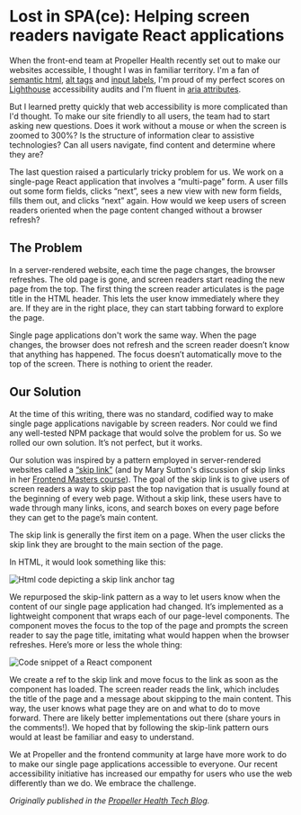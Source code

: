 
<Image
  src="/lost-in-space.jpg"
  alt=""
  width={880}
  height={528}
  className={styles.heroImage}
  priority
/>

# Lost in SPA(ce): Helping screen readers navigate React applications

When the front-end team at Propeller Health recently set out to make our websites accessible, I thought I was in familiar territory. I'm a fan of [semantic html](https://css-tricks.com/why-how-and-when-to-use-semantic-html-and-aria/), [alt tags](https://www.w3.org/WAI/tutorials/images/decision-tree/) and [input labels](https://dequeuniversity.com/rules/axe/3.2/label), I'm proud of my perfect scores on [Lighthouse](https://developer.chrome.com/docs/lighthouse/overview/) accessibility audits and I'm fluent in [aria attributes](https://www.w3.org/WAI/ARIA/apg/).

But I learned pretty quickly that web accessibility is more complicated than I'd thought. To make our site friendly to all users, the team had to start asking new questions. Does it work without a mouse or when the screen is zoomed to 300%? Is the structure of information clear to assistive technologies? Can all users navigate, find content and determine where they are?

The last question raised a particularly tricky problem for us. We work on a single-page React application that involves a “multi-page” form. A user fills out some form fields, clicks “next”, sees a new view with new form fields, fills them out, and clicks “next” again. How would we keep users of screen readers oriented when the page content changed without a browser refresh?

## The Problem

In a server-rendered website, each time the page changes, the browser refreshes. The old page is gone, and screen readers start reading the new page from the top. The first thing the screen reader articulates is the page title in the HTML header. This lets the user know immediately where they are. If they are in the right place, they can start tabbing forward to explore the page.

Single page applications don't work the same way. When the page changes, the browser does not refresh and the screen reader doesn’t know that anything has happened. The focus doesn’t automatically move to the top of the screen. There is nothing to orient the reader.

## Our Solution

At the time of this writing, there was no standard, codified way to make single page applications navigable by screen readers. Nor could we find any well-tested NPM package that would solve the problem for us. So we rolled our own solution. It’s not perfect, but it works.

Our solution was inspired by a pattern employed in server-rendered websites called a [“skip link”](https://webaim.org/techniques/skipnav/) (and by Mary Sutton's discussion of skip links in her [Frontend Masters course](https://frontendmasters.com/courses/javascript-accessibility/)). The goal of the skip link is to give users of screen readers a way to skip past the top navigation that is usually found at the beginning of every web page. Without a skip link, these users have to wade through many links, icons, and search boxes on every page before they can get to the page’s main content.

The skip link is generally the first item on a page. When the user clicks the skip link they are brought to the main section of the page.

In HTML, it would look something like this:

<Image
  src="/code-sample1.png"
  alt="Html code depicting a skip link anchor tag"
  width={880}
  height={640}
  className={styles.heroImage}
/>

We repurposed the skip-link pattern as a way to let users know when the content of our single page application had changed. It’s implemented as a lightweight component that wraps each of our page-level components. The component moves the focus to the top of the page and prompts the screen reader to say the page title, imitating what would happen when the browser refreshes. Here’s more or less the whole thing:

<Image
  src="/code-sample2.png"
  alt="Code snippet of a React component"
  width={880}
  height={699}
  className={styles.heroImage}
/>

We create a ref to the skip link and move focus to the link as soon as the component has loaded. The screen reader reads the link, which includes the title of the page and a message about skipping to the main content. This way, the user knows what page they are on and what to do to move forward. There are likely better implementations out there (share yours in the comments!). We hoped that by following the skip-link pattern ours would at least be familiar and easy to understand.

We at Propeller and the frontend community at large have more work to do to make our single page applications accessible to everyone. Our recent accessibility initiative has increased our empathy for users who use the web differently than we do. We embrace the challenge.

_Originally published in the [Propeller Health Tech Blog](https://medium.com/propeller-health-tech-blog/lost-in-spa-ce-helping-screen-readers-navigate-react-applications-8b943743eb01)._
